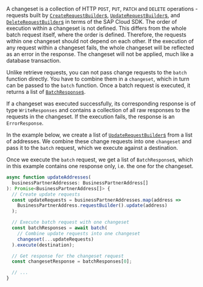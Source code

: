 A changeset is a collection of HTTP `POST`, `PUT`, `PATCH` and `DELETE` operations - requests built by [`CreateRequestBuilder`s](#create-request-builder), [`UpdateRequestBuilder`s](#update-request-builder), and [`DeleteRequestBuilder`s](#delete-request-builder) in terms of the SAP Cloud SDK.
The order of execution within a changeset is not defined.
This differs from the whole batch request itself, where the order is defined.
Therefore, the requests within one changeset should not depend on each other.
If the execution of any request within a changeset fails, the whole changeset will be reflected as an error in the response.
The changeset will not be applied, much like a database transaction.

Unlike retrieve requests, you can not pass change requests to the `batch` function directly.
You have to combine them in a `changeset`, which in turn can be passed to the `batch` function.
Once a batch request is executed, it returns a list of [`BatchResponse`s](#responses).

If a changeset was executed successfully, its corresponding response is of type `WriteResponses` and contains a collection of all raw responses to the requests in the changeset.
If the execution fails, the response is an `ErrorResponse`.

In the example below, we create a list of [`UpdateRequestBuilder`s](#update-request-builder) from a list of addresses.
We combine these change requests into one `changeset` and pass it to the `batch` request, which we execute against a destination.

Once we execute the `batch` request, we get a list of `BatchResponse`s, which in this example contains one response only, i.e. the one for the changeset.

```ts
async function updateAddresses(
  businessPartnerAddresses: BusinessPartnerAddress[]
): Promise<BusinessPartnerAddress[]> {
  // Create update requests
  const updateRequests = businessPartnerAddresses.map(address =>
    BusinessPartnerAddress.requestBuilder().update(address)
  );

  // Execute batch request with one changeset
  const batchResponses = await batch(
    // Combine update requests into one changeset
    changeset(...updateRequests)
  ).execute(destination);

  // Get response for the changeset request
  const changesetResponse = batchResponses[0];

  // ...
}
```
